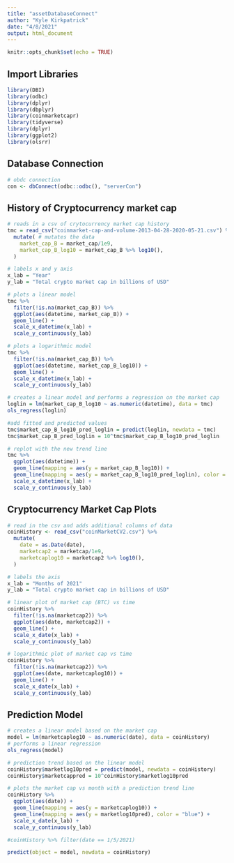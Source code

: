 ---
title: "assetDatabaseConnect"
author: "Kyle Kirkpatrick"
date: "4/8/2021"
output: html_document
---

```{r setup, include=FALSE}
knitr::opts_chunk$set(echo = TRUE)
```

## Import Libraries

```{r import, include=FALSE}
library(DBI)
library(odbc)
library(dplyr)
library(dbplyr)
library(coinmarketcapr)
library(tidyverse)
library(dplyr)
library(ggplot2)
library(olsrr)

```

## Database Connection

```{r connect}
# obdc connection
con <- dbConnect(odbc::odbc(), "serverCon")

```

## History of Cryptocurrency market cap

```{r history}
# reads in a csv of crytocurrency market cap history
tmc = read_csv("coinmarket-cap-and-volume-2013-04-28-2020-05-21.csv") %>% 
  mutate( # mutates the data
    market_cap_B = market_cap/1e9,
    market_cap_B_log10 = market_cap_B %>% log10(),
  )

# labels x and y axis
x_lab = "Year"
y_lab = "Total crypto market cap in billions of USD"

# plots a linear model
tmc %>% 
  filter(!is.na(market_cap_B)) %>% 
  ggplot(aes(datetime, market_cap_B)) +
  geom_line() +
  scale_x_datetime(x_lab) +
  scale_y_continuous(y_lab)

# plots a logarithmic model
tmc %>% 
  filter(!is.na(market_cap_B)) %>% 
  ggplot(aes(datetime, market_cap_B_log10)) +
  geom_line() +
  scale_x_datetime(x_lab) +
  scale_y_continuous(y_lab)

# creates a linear model and performs a regression on the market cap
loglin = lm(market_cap_B_log10 ~ as.numeric(datetime), data = tmc)
ols_regress(loglin)

#add fitted and predicted values
tmc$market_cap_B_log10_pred_loglin = predict(loglin, newdata = tmc)
tmc$market_cap_B_pred_loglin = 10^tmc$market_cap_B_log10_pred_loglin

# replot with the new trend line
tmc %>% 
  ggplot(aes(datetime)) +
  geom_line(mapping = aes(y = market_cap_B_log10)) +
  geom_line(mapping = aes(y = market_cap_B_log10_pred_loglin), color = "blue") +
  scale_x_datetime(x_lab) +
  scale_y_continuous(y_lab)

```



## Cryptocurrency Market Cap Plots
```{r crypto}


# read in the csv and adds additional columns of data
coinHistory <- read_csv("coinMarketCV2.csv") %>% 
  mutate(
    date = as.Date(date),
    marketcap2 = marketcap/1e9,
    marketcaplog10 = marketcap2 %>% log10(),
  )

# labels the axis
x_lab = "Months of 2021"
y_lab = "Total crypto market cap in billions of USD"

# linear plot of market cap (BTC) vs time
coinHistory %>% 
  filter(!is.na(marketcap2)) %>% 
  ggplot(aes(date, marketcap2)) +
  geom_line() +
  scale_x_date(x_lab) +
  scale_y_continuous(y_lab)

# logarithmic plot of market cap vs time
coinHistory %>% 
  filter(!is.na(marketcap2)) %>% 
  ggplot(aes(date, marketcaplog10)) +
  geom_line() +
  scale_x_date(x_lab) +
  scale_y_continuous(y_lab)

```

## Prediction Model

```{r model, include=FALSE}
# creates a linear model based on the market cap
model = lm(marketcaplog10 ~ as.numeric(date), data = coinHistory)
# performs a linear regression
ols_regress(model)
```

```{r prediction}
# prediction trend based on the linear model
coinHistory$marketlog10pred = predict(model, newdata = coinHistory)
coinHistory$marketcappred = 10^coinHistory$marketlog10pred

# plots the market cap vs month with a prediction trend line
coinHistory %>% 
  ggplot(aes(date)) +
  geom_line(mapping = aes(y = marketcaplog10)) +
  geom_line(mapping = aes(y = marketlog10pred), color = "blue") +
  scale_x_date(x_lab) +
  scale_y_continuous(y_lab)

#coinHistory %>% filter(date == 1/5/2021)

predict(object = model, newdata = coinHistory)
```


